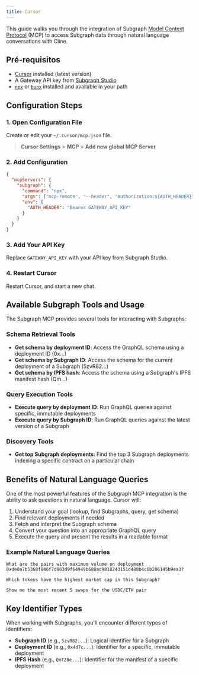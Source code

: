 ```yaml
---
title: Cursor
---
```


This guide walks you through the integration of Subgraph [Model Context Protocol](https://modelcontextprotocol.io/introduction) (MCP) to access Subgraph data through natural language conversations with Cline.

## Pré-requisitos

- [Cursor](https://www.cursor.com/) installed (latest version)
- A Gateway API key from [Subgraph Studio](https://thegraph.com/studio/)
- [`npx`](https://docs.npmjs.com/downloading-and-installing-node-js-and-npm) or [`bunx`](https://bun.sh/) installed and available in your path

## Configuration Steps

### 1. Open Configuration File

Create or edit your `~/.cursor/mcp.json` file.

> **Cursor Settings** > **MCP** > **Add new global MCP Server**

### 2. Add Configuration

```json
{
  "mcpServers": {
    "subgraph": {
      "command": "npx",
      "args": ["mcp-remote", "--header", "Authorization:${AUTH_HEADER}", "https://subgraphs.mcp.thegraph.com/sse"],
      "env": {
        "AUTH_HEADER": "Bearer GATEWAY_API_KEY"
      }
    }
  }
}
```

### 3. Add Your API Key

Replace `GATEWAY_API_KEY` with your API key from Subgraph Studio.

### 4. Restart Cursor

Restart Cursor, and start a new chat.

## Available Subgraph Tools and Usage

The Subgraph MCP provides several tools for interacting with Subgraphs:

### Schema Retrieval Tools

- **Get schema by deployment ID**: Access the GraphQL schema using a deployment ID (0x...)
- **Get schema by Subgraph ID**: Access the schema for the current deployment of a Subgraph (5zvR82...)
- **Get schema by IPFS hash**: Access the schema using a Subgraph's IPFS manifest hash (Qm...)

### Query Execution Tools

- **Execute query by deployment ID**: Run GraphQL queries against specific, immutable deployments
- **Execute query by Subgraph ID**: Run GraphQL queries against the latest version of a Subgraph

### Discovery Tools

- **Get top Subgraph deployments**: Find the top 3 Subgraph deployments indexing a specific contract on a particular chain

## Benefits of Natural Language Queries

One of the most powerful features of the Subgraph MCP integration is the ability to ask questions in natural language. Cursor will:

1. Understand your goal (lookup, find Subgraphs, query, get schema)
2. Find relevant deployments if needed
3. Fetch and interpret the Subgraph schema
4. Convert your question into an appropriate GraphQL query
5. Execute the query and present the results in a readable format

### Example Natural Language Queries

```
What are the pairs with maximum volume on deployment 0xde0a7b5368f846f7d863d9f64949b688ad9818243151d488b4c6b206145b9ea3?
```

```
Which tokens have the highest market cap in this Subgraph?
```

```
Show me the most recent 5 swaps for the USDC/ETH pair
```

## Key Identifier Types

When working with Subgraphs, you'll encounter different types of identifiers:

- **Subgraph ID** (e.g., `5zvR82...`): Logical identifier for a Subgraph
- **Deployment ID** (e.g., `0x4d7c...`): Identifier for a specific, immutable deployment
- **IPFS Hash** (e.g., `QmTZ8e...`): Identifier for the manifest of a specific deployment
